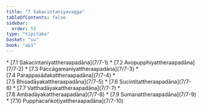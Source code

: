 ```yaml
---
title: "7 Sakacintaniyavagga"
tableOfContents: false
sidebar:
  order: 55
type: "tipitaka"
basket: "su"
book: "ap1"
---
```



<DynamicBreadcrumb />



<TableOfContents book="ap1" section="7">
* [7.1 Sakacintaniyattheraapadāna](7/7-1)
* [7.2 Avopupphiyattheraapadāna](7/7-2)
* [7.3 Paccāgamaniyattheraapadāna](7/7-3)
* [7.4 Parappasādakattheraapadāna](7/7-4)
* [7.5 Bhisadāyakattheraapadāna](7/7-5)
* [7.6 Sucintitattheraapadāna](7/7-6)
* [7.7 Vatthadāyakattheraapadāna](7/7-7)
* [7.8 Ambadāyakattheraapadāna](7/7-8)
* [7.9 Sumanattheraapadāna](7/7-9)
* [7.10 Pupphacaṅkoṭiyattheraapadāna](7/7-10)
</TableOfContents>